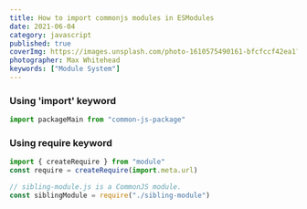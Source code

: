 ```yaml
---
title: How to import commonjs modules in ESModules
date: 2021-06-04
category: javascript
published: true
coverImg: https://images.unsplash.com/photo-1610575490161-bfcfccf42ea1?ixlib=rb-1.2.1&ixid=MnwxMjA3fDB8MHxwaG90by1wYWdlfHx8fGVufDB8fHx8&auto=format&fit=crop&w=1650&q=80
photographer: Max Whitehead
keywords: ["Module System"]
---
```


### Using 'import' keyword

```js
import packageMain from "common-js-package"
```

### Using require keyword

```js
import { createRequire } from "module"
const require = createRequire(import.meta.url)

// sibling-module.js is a CommonJS module.
const siblingModule = require("./sibling-module")
```

